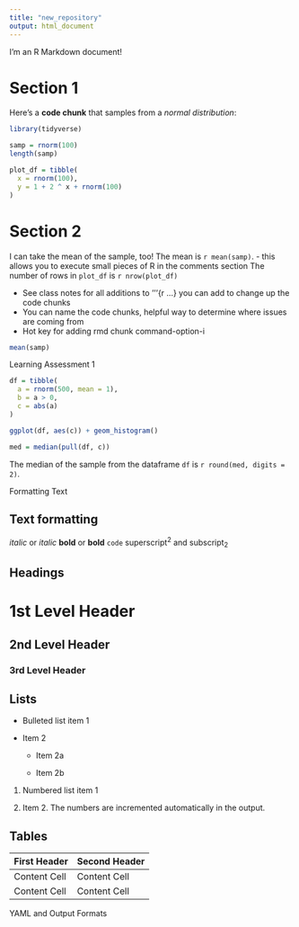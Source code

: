 ```yaml
---
title: "new_repository"
output: html_document
---
```


I'm an R Markdown document! 

# Section 1

Here's a **code chunk** that samples from 
a _normal distribution_:

```r
library(tidyverse)

samp = rnorm(100)
length(samp)

plot_df = tibble(
  x = rnorm(100),
  y = 1 + 2 ^ x + rnorm(100)
)
```

# Section 2

I can take the mean of the sample, too!
The mean is `r mean(samp)`.
- this allows you to execute small pieces of R in the comments section
The number of rows in `plot_df` is `r nrow(plot_df)`

- See class notes for all additions to '''{r ...} you can add to change up the code chunks
- You can name the code chunks, helpful way to determine where issues are coming from
- Hot key for adding rmd chunk command-option-i
```r
mean(samp)
```

Learning Assessment 1
```r
df = tibble(
  a = rnorm(500, mean = 1),
  b = a > 0,
  c = abs(a)
)

ggplot(df, aes(c)) + geom_histogram()
```
```r
med = median(pull(df, c))
```

The median of the sample from the dataframe `df` is `r round(med, digits = 2)`.

Formatting Text

Text formatting 
------------------------------------------------------------

*italic*  or  _italic_
**bold**  or  __bold__
`code`
superscript^2^ and subscript~2~


Headings
------------------------------------------------------------

# 1st Level Header

## 2nd Level Header

### 3rd Level Header


Lists
------------------------------------------------------------

*   Bulleted list item 1

*   Item 2

    * Item 2a

    * Item 2b

1.  Numbered list item 1

1.  Item 2. The numbers are incremented automatically in the output.


Tables 
------------------------------------------------------------

First Header  | Second Header
------------- | -------------
Content Cell  | Content Cell
Content Cell  | Content Cell

YAML and Output Formats 




